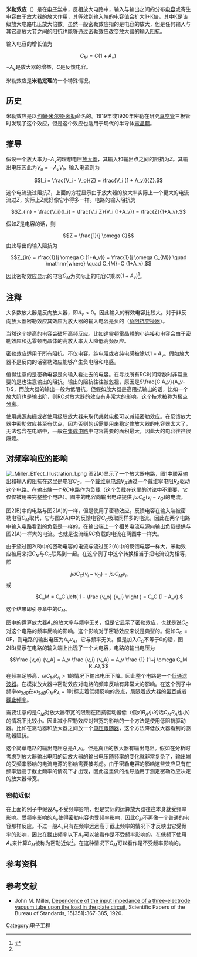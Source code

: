 '''米勒效应'''（{{lang|en|Miller effect}}）是在[[电子学|电子学]]中，反相放大电路中，输入与输出之间的分布[[电容|电容]]或寄生电容由于[[放大器|放大器]]的放大作用，其等效到输入端的电容值会扩大1+K倍，其中K是该级放大电路电压放大倍数。虽然一般密勒效应指的是电容的放大，但是任何输入与其它高放大节之间的阻抗也能够通过密勒效应改变放大器的输入阻抗。

输入电容的增长值为
:<math>C_{M}=C (1+A_v)\,</math>
<math>-A_v</math>是放大器的增益，<math>C</math>是反馈电容。

米勒效应是'''米勒定理'''的一个特殊情况。

==历史==
米勒效应是以[[约翰·米尔顿·密勒|约翰·米尔顿·密勒]]命名的。1919年或1920年密勒在研究[[真空管|真空管]]三极管时发现了这个效应，但是这个效应也适用于现代的半导体[[双极性晶体管|電晶體]]。

==推导==

假设一个放大率为<math>-A_v</math>的理想电压[[放大器|放大器]]，其输入和输出点之间的阻抗为<math>Z</math>。其输出电压因此为<math>V_o = -A_v V_i</math>，输入电流则为
:<math>I_i = \frac{V_i - V_o}{Z} = \frac{V_i (1 + A_v)}{Z}.</math>

这个电流流过阻抗<math>Z</math>，上面的方程显示由于放大器的放大率实际上一个更大的电流流过<math>Z</math>，实际上<math>Z</math>就好像它小得多一样。电路的输入阻抗为
:<math>Z_{in} = \frac{V_i}{I_i} = \frac{V_i Z}{V_i (1+A_v)} = \frac{Z}{1+A_v}.</math>

假如<math>Z</math>是电容的话，则
:<math>Z = \frac{1}{j \omega C}</math>
由此导出的输入阻抗为
:<math>Z_{in} = \frac{1}{j \omega C (1+A_v)} = \frac{1}{j \omega C_{M}} \quad \mathrm{where} \quad C_{M}=C (1+A_v).</math>

因此密勒效应显示的电容<math>C_M</math>为实际上的电容<math>C</math>乘以<math>(1+A_v)</math><ref name=Spencer>{{cite book
|author=R.R. Spencer 和 M.S. Ghausi
|title=Introduction to electronic circuit design.
|year=2003年
|page=533页
|publisher=Prentice Hall/Pearson Education, Inc.
|location=Upper Saddle River NJ
|isbn=0-201-36183-3
|url=http://worldcat.org/isbn/0-201-36183-3
|access-date=2008-05-25
|archive-date=2010-01-12
|archive-url=https://web.archive.org/web/20100112075614/http://www.worldcat.org/isbn/0-201-36183-3
|dead-url=no
}}</ref>。

==注释==
大多数放大器是反向放大器，即<math>A_v < 0</math>。因此输入的有效电容比较大。对于非反向放大器密勒效应其效应为放大器的输入电容是负的（[[负阻抗变换器|负阻抗变换器]]）。

当然这个提高的电容会破坏高频反应。比如[[達靈頓電晶體|達靈頓電晶體]]的小连接和电容会由于密勒效应和达零顿电晶体的高放大率大大降低高频反应。

密勒效应适用于所有阻抗，不仅电容。纯电阻或者纯电感被除以<math>1-A_v</math>。假如放大器不是反向的话密勒效应能够产生负电阻和电感。

值得注意的是密勒电容是向输入看进去的电容。在寻找所有RC时间常数时非常重要的是也注意输出的阻抗。输出的阻抗往往被忽视，原因是<math>\frac{C A_v}{A_v-1}</math>，而放大器的输出一般为低阻抗。但假如放大器是高阻抗输出的话，比如一个放大阶也是输出阶，则RC对放大器的效应有非常大的影响。这个技术被称为[[极点分离|极点分离]]。

使用[[共源共栅|共源共栅]]或者使用级联放大器来取代[[共射电极|共射电极]]可以减轻密勒效应。在反馈放大器中密勒效应甚至有优点，因为否则的话需要用来稳定住放大器的电容器太大了，无法包含在电路中，一般在[[集成电路|集成电路]]中电容需要的面积最大，因此大的电容往往很麻烦。

==对频率响应的影响==
[[Image:_Miller_Effect_Illustration_1.png|thumbnail]]
图2(A)显示了一个放大器电路，图1中联系输出和输入的阻抗在这里是电容<math>C_C</math>。一个[[戴维寧定理|戴维寧电源]]<math>V_A</math>通过一个戴维寧电阻<math>R_A</math>驱动这个电路。在输出端一个<math>RC</math>电路作为负载（这个负载在这里的讨论中不重要，它仅仅被用来完整整个电路）。图中的电容向输出电路提供<math>\  j\omega C_C ( v_i - v_O )</math>的电流。

图2(B)中的电路与图2(A)的一样，但是使用了密勒效应。反馈电容在输入端被密勒电容<math>C_M</math>取代，它与图2(A)中的反馈电容<math>C_C</math>吸取同样多的电流。因此在两个电路中输入电路看到的负载是一样的。在输出端上一个相关电流电源向输出负载提供与图2(A)一样大的电流。也就是说流经<math>RC</math>负载的电流在两图中一样大。

由于流过图2(B)中的密勒电容的电流与流过图2(A)中的反馈电容一样大，米勒效应被用来把<math>C_M</math>与<math>C_C</math>联系到一起。在这个例子中这个转换相当于把电流设为相等，即
::<math>\  j\omega C_C ( v_i - v_O ) = j \omega C_M v_i, </math>
或
:: <math> C_M = C_C \left( 1 - \frac {v_o} {v_i} \right )  = C_C (1 - A_v). </math>
这个结果即引导章中的<math>C_M</math>。

图中的运算放大器<math>A_v</math>的放大率与频率无关，但是它显示了密勒效应，也就是说<math>C_C</math>对这个电路的频率反响的影响。这个影响对于密勒效应来说是典型的。假如<math>C_C=0</math>F，则电路的输出电压为<math>A_v v_A</math>，它与频率无关。但是加入<math>C_C</math>不等于0的话，图2(B)显示在电路的输入端上出现了一个大电容，电路的输出电压为
::<math> \frac {v_o} {v_A} = A_v \frac {v_i} {v_A} = A_v \frac {1} {1+j \omega C_M R_A}, </math>
在频率足够高，<math>\omega C_M R_A>1</math>的情况下输出电压下降。因此整个电路是一个[[低通滤波器|低通滤波器]]。在模拟放大器中密勒效应对电路的频率反响有非常大的影响。在这个例子中频率<math>\omega_{3dB}</math>在<math>\omega_{3dB} C_MR_A=1</math>时标志着低频反响的终点，局限着放大器的[[带宽|带宽]]或者[[截止頻率|截止頻率]]。

需要注意的是<math>C_M</math>对放大器带宽的限制在阻抗驱动器低（假如<math>R_A</math>小的话<math>C_MR_A</math>也小）的情况下比较小。因此减小密勒效应对带宽的影响的一个方法是使用低阻抗驱动器。比如在驱动器和放大器之间放一个[[电压跟随器|电压跟随器]]，这个方法降低放大器看到的驱动器阻抗。

这个简单电路的输出电压总是<math>A_vv_i</math>。但是真正的放大器有输出电阻。假如在分析时考虑到放大器输出电阻的话放大器的输出电压随频率的变化就非常复杂了，输出端的受频率影响的电流电源的影响需要被考虑。由于密勒电容的影响这些效应只有在频率远高于截止频率的情况下才出现，因此这里做的推导适用于测定密勒效应决定的放大器带宽。

===密勒近似===
在上面的例子中假设<math>A_v</math>不受频率影响，但是实际的运算放大器往往本身就受频率影响。受频率影响的<math>A_v</math>使得密勒电容也受频率影响，因此<math>C_M</math>不再像一个普通的电容那样反应。不过一般<math>A_v</math>只有在频率远远高于截止频率的情况下才反映出它受频率的影响，因此在截止频率以下<math>A_v</math>可以被看作是不受频率影响的。在低频下使用<math>A_v</math>来计算<math>C_M</math>被称为密勒近似<ref name=Spencer/>。在这种情况下<math>C_M</math>可以看作是不受频率影响的。

==参考资料==
<references/>

==参考文献==
*John M. Miller, [http://web.mit.edu/klund/www/papers/jmiller.pdf Dependence of the input impedance of a three-electrode vacuum tube upon the load in the plate circuit]{{Wayback|url=http://web.mit.edu/klund/www/papers/jmiller.pdf |date=20070226073728 }}, Scientific Papers of the Bureau of Standards, 15(351):367-385, 1920.

[[Category:电子工程|Category:电子工程]]